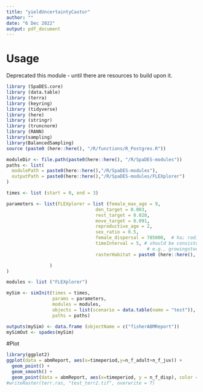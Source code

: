 ```yaml
---
title: "yieldUncertaintyCastor"
author: ""
date: "6 Dec 2022"
output: pdf_document
---
```

# Usage

Deprecated this module - until there are resources to build upon it.

```r
library (SpaDES.core)
library (data.table)
library (terra)
library (keyring)
library (tidyverse)
library (here)
library (stringr)
library (truncnorm)
library (RANN)
library(sampling)
library(BalancedSampling)
source (paste0 (here::here(), "/R/functions/R_Postgres.R"))

moduleDir <- file.path(paste0(here::here(), "/R/SpaDES-modules"))
paths <- list(
  modulePath = paste0(here::here(),"/R/SpaDES-modules"),
  outputPath = paste0(here::here(),"/R/SpaDES-modules/FLEXplorer")
)

times <- list (start = 0, end = 3)

parameters <- list(FLEXplorer = list (female_max_age = 9,
                                 den_target = 0.003, 
                                 rest_target = 0.028,
                                 move_target = 0.091,
                                 reproductive_age = 2, 
                                 sex_ratio = 0.5,
                                 female_dispersal = 785000,  # ha; radius = 500 pixels = 50km = 7850km2 area
                                 timeInterval = 5, # should be consistent with the time interval used to model habitat
                                                    # e.g., growingstockLCUS periodLength
                                 rasterHabitat = paste0 (here::here(), "/R/SpaDES-modules/FLEXplorer/beaver_valley.tif")

                )
)

modules <- list ("FLEXplorer")

mySim <- simInit(times = times, 
                 params = parameters, 
                 modules = modules,
                 objects = list(scenario = data.table(name = "test")),
                 paths = paths)

outputs(mySim) <- data.frame (objectName = c("fisherABMReport"))
mySimOut <- spades(mySim)
```

#Plot
```r
library(ggplot2)
ggplot(data = abmReport, aes(x=timeperiod,y=n_f_adult+n_f_juv)) +
  geom_point() +
  geom_smooth() +
  geom_point(data = abmReport, aes(x=timeperiod, y = n_f_disp), color = 'red', shape=3)
#writeRaster(terr.ras, "test_terr2.tif", overwrite = T)
```